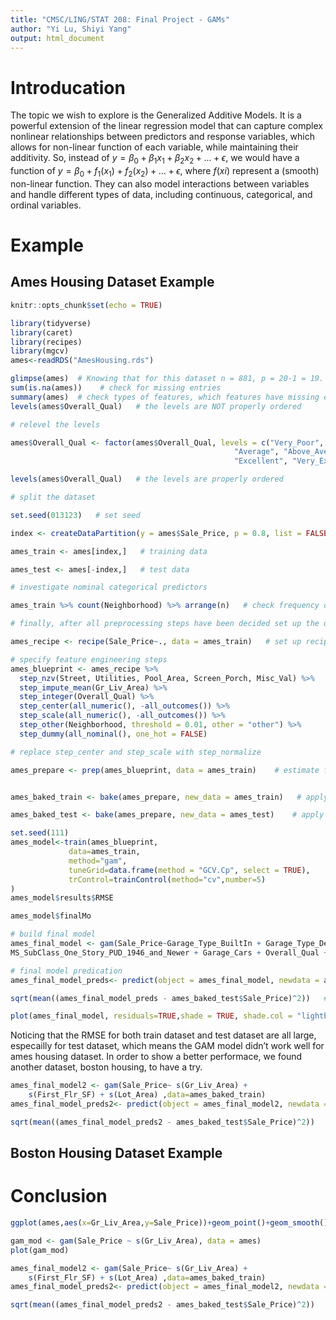 ```yaml
---
title: "CMSC/LING/STAT 208: Final Project - GAMs"
author: "Yi Lu, Shiyi Yang"
output: html_document
---
```


# Introducation

The topic we wish to explore is the Generalized Additive Models. It is a powerful extension of the linear regression model that can capture complex nonlinear relationships between predictors and response variables, which allows for non-linear function of each variable, while maintaining their additivity. So, instead of $y = \beta_0 + \beta_1x_1 + \beta_2x_2+...+\epsilon$, we would have a function of $y = \beta_0 + f_1(x_1) + f_2(x_2) + ... +\epsilon$, where $f(xi)$ represent a (smooth) non-linear function. They can also model interactions between variables and handle different types of data, including continuous, categorical, and ordinal variables. 


# Example

## Ames Housing Dataset Example

```r
knitr::opts_chunk$set(echo = TRUE)
```

```r
library(tidyverse)
library(caret)
library(recipes)
library(mgcv)
ames<-readRDS("AmesHousing.rds")
```


```r
glimpse(ames)  # Knowing that for this dataset n = 881, p = 20-1 = 19.
sum(is.na(ames))    # check for missing entries
summary(ames)  # check types of features, which features have missing entries?
levels(ames$Overall_Qual)   # the levels are NOT properly ordered

# relevel the levels

ames$Overall_Qual <- factor(ames$Overall_Qual, levels = c("Very_Poor", "Poor", "Fair", "Below_Average", 
                                                  "Average", "Above_Average", "Good", "Very_Good", 
                                                  "Excellent", "Very_Excellent"))

levels(ames$Overall_Qual)   # the levels are properly ordered


```

```r
# split the dataset

set.seed(013123)   # set seed

index <- createDataPartition(y = ames$Sale_Price, p = 0.8, list = FALSE)   # consider 70-30 split

ames_train <- ames[index,]   # training data

ames_test <- ames[-index,]   # test data
```


```r
# investigate nominal categorical predictors 

ames_train %>% count(Neighborhood) %>% arrange(n)   # check frequency of categories
```

```r
# finally, after all preprocessing steps have been decided set up the overall blueprint

ames_recipe <- recipe(Sale_Price~., data = ames_train)   # set up recipe

# specify feature engineering steps
ames_blueprint <- ames_recipe %>%    
  step_nzv(Street, Utilities, Pool_Area, Screen_Porch, Misc_Val) %>%   # filter out zv/nzv predictors
  step_impute_mean(Gr_Liv_Area) %>%                                    # impute missing entries
  step_integer(Overall_Qual) %>%                                       # numeric conversion of levels of the predictors   
  step_center(all_numeric(), -all_outcomes()) %>%                      # center (subtract mean) all numeric predictors (consider all the numeric predictors except the response)
  step_scale(all_numeric(), -all_outcomes()) %>%                       # scale (divide by standard deviation) all numeric predictors
  step_other(Neighborhood, threshold = 0.01, other = "other") %>%      # lumping required predictors
  step_dummy(all_nominal(), one_hot = FALSE)                            # one-hot/dummy encode nominal categorical predictors

# replace step_center and step_scale with step_normalize

ames_prepare <- prep(ames_blueprint, data = ames_train)    # estimate feature engineering parameters based on training data


ames_baked_train <- bake(ames_prepare, new_data = ames_train)   # apply the blueprint to training data for building final/optimal model

ames_baked_test <- bake(ames_prepare, new_data = ames_test)    # apply the blueprint to test data for future use
```




```r
set.seed(111)
ames_model<-train(ames_blueprint,
             data=ames_train,
             method="gam",
             tuneGrid=data.frame(method = "GCV.Cp", select = TRUE),  
             trControl=trainControl(method="cv",number=5)
)
ames_model$results$RMSE

ames_model$finalMo
```


```r
  
# build final model
ames_final_model <- gam(Sale_Price~Garage_Type_BuiltIn + Garage_Type_Detchd + Garage_Type_No_Garage + Neighborhood_College_Creek + Neighborhood_Old_Town + Neighborhood_Edwards + Neighborhood_Somerset + Neighborhood_Northridge_Heights + Neighborhood_Gilbert + Neighborhood_Sawyer + MS_SubClass_One_and_Half_Story_Finished_All_Ages + MS_SubClass_Two_Story_1946_and_Newer + MS_SubClass_Duplex_All_Styles_and_Ages + 
MS_SubClass_One_Story_PUD_1946_and_Newer + Garage_Cars + Overall_Qual + s(TotRms_AbvGrd) + s(Lot_Frontage) + s(Year_Built) + s(Open_Porch_SF) + s(Second_Flr_SF) + s(Garage_Area) + s(Gr_Liv_Area) + s(First_Flr_SF) + s(Lot_Area) ,data=ames_baked_train) 

# final model predication
ames_final_model_preds<- predict(object = ames_final_model, newdata = ames_baked_test, type = "response")  

sqrt(mean((ames_final_model_preds - ames_baked_test$Sale_Price)^2))   # calculate test set RMSE
```




```r
plot(ames_final_model, residuals=TRUE,shade = TRUE, shade.col = "lightblue")
```


Noticing that the RMSE for both train dataset and test dataset are all large, especailly for test dataset, which means the GAM model didn't work well for ames housing dataset. In order to show a better performace, we found another dataset, boston housing, to have a try. 

```r
ames_final_model2 <- gam(Sale_Price~ s(Gr_Liv_Area) + 
    s(First_Flr_SF) + s(Lot_Area) ,data=ames_baked_train) 
ames_final_model_preds2<- predict(object = ames_final_model2, newdata = ames_baked_test, type = "response")    # obtain predictions

sqrt(mean((ames_final_model_preds2 - ames_baked_test$Sale_Price)^2))   # calculate test set RMSE
```


## Boston Housing Dataset Example



# Conclusion


```r
ggplot(ames,aes(x=Gr_Liv_Area,y=Sale_Price))+geom_point()+geom_smooth()
```

```r
gam_mod <- gam(Sale_Price ~ s(Gr_Liv_Area), data = ames)
plot(gam_mod)
```





```r
ames_final_model2 <- gam(Sale_Price~ s(Gr_Liv_Area) + 
    s(First_Flr_SF) + s(Lot_Area) ,data=ames_baked_train) 
ames_final_model_preds2<- predict(object = ames_final_model2, newdata = ames_baked_test, type = "response")    # obtain predictions

sqrt(mean((ames_final_model_preds2 - ames_baked_test$Sale_Price)^2))   # calculate test set RMSE
```











